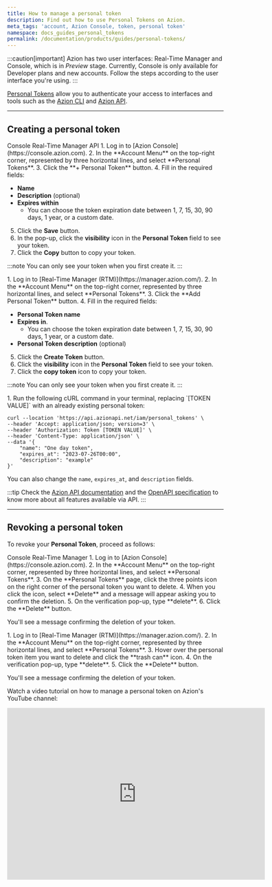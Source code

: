 ```yaml
---
title: How to manage a personal token
description: Find out how to use Personal Tokens on Azion.
meta_tags: 'account, Azion Console, token, personal token'
namespace: docs_guides_personal_tokens
permalink: /documentation/products/guides/personal-tokens/
---
```



:::caution[important]
Azion has two user interfaces: Real-Time Manager and Console, which is in *Preview* stage. Currently, Console is only available for Developer plans and new accounts. Follow the steps according to the user interface you're using.
:::

[Personal Tokens](/en/documentation/products/accounts/personal-tokens/) allow you to authenticate your access to interfaces and tools such as the [Azion CLI](/en/documentation/products/build/develop-with-azion/cli/) and [Azion API](/en/documentation/products/overview-azion-api/). 

---

## Creating a personal token

<Tabs client:visible>
    <Fragment slot="tab.console">Console</Fragment>
    <Fragment slot="tab.rtm">Real-Time Manager</Fragment>
    <Fragment slot="tab.api">API</Fragment>

<Fragment slot="panel.console">
1. Log in to [Azion Console](https://console.azion.com).
2. In the **Account Menu** on the top-right corner, represented by three horizontal lines, and select **Personal Tokens**.
3. Click the **+ Personal Token** button.
4. Fill in the required fields:

   - **Name**
   - **Description** (optional)
   - **Expires within**
      - You can choose the token expiration date between 1, 7, 15, 30, 90 days, 1 year, or a custom date.

5. Click the **Save** button.
6. In the pop-up, click the **visibility** icon in the **Personal Token** field to see your token.
7. Click the **Copy** button to copy your token.

:::note
You can only see your token when you first create it.
:::
</Fragment>

<Fragment slot="panel.rtm">
1. Log in to [Real-Time Manager (RTM)](https://manager.azion.com/).
2. In the **Account Menu** on the top-right corner, represented by three horizontal lines, and select **Personal Tokens**.
3. Click the **Add Personal Token** button.
4. Fill in the required fields:

   - **Personal Token name**
   - **Expires in**.
      - You can choose the token expiration date between 1, 7, 15, 30, 90 days, 1 year, or a custom date.
   - **Personal Token description** (optional)

5. Click the **Create Token** button.
6. Click the **visibility** icon in the **Personal Token** field to see your token.
7. Click the **copy token** icon to copy your token.

:::note
You can only see your token when you first create it.
:::
</Fragment>

<Fragment slot="panel.api">
1. Run the following cURL command in your terminal, replacing `[TOKEN VALUE]` with an already existing personal token:

```
curl --location 'https://api.azionapi.net/iam/personal_tokens' \
--header 'Accept: application/json; version=3' \
--header 'Authorization: Token [TOKEN VALUE]' \
--header 'Content-Type: application/json' \
--data '{   
    "name": "One day token",
    "expires_at": "2023-07-26T00:00",
    "description": "example"
}'
```

You can also change the `name`, `expires_at`, and `description` fields.

:::tip
Check the [Azion API documentation](https://api.azion.com/) and the [OpenAPI specification](https://github.com/aziontech/azionapi-openapi/) to know more about all features available via API.
:::
</Fragment>

</Tabs>

---

## Revoking a personal token

To revoke your **Personal Token**, proceed as follows:

<Tabs client:visible>
    <Fragment slot="tab.console">Console</Fragment>
    <Fragment slot="tab.rtm">Real-Time Manager</Fragment>

<Fragment slot="panel.console">
1. Log in to [Azion Console](https://console.azion.com).
2. In the **Account Menu** on the top-right corner, represented by three horizontal lines, and select **Personal Tokens**.
3. On the **Personal Tokens** page, click the three points icon on the right corner of the personal token you want to delete.
4. When you click the icon, select **Delete** and a message will appear asking you to confirm the deletion.
5. On the verification pop-up, type **delete**.
6. Click the **Delete** button.

You'll see a message confirming the deletion of your token.
</Fragment>

<Fragment slot="panel.rtm">
1. Log in to [Real-Time Manager (RTM)](https://manager.azion.com/).
2. In the **Account Menu** on the top-right corner, represented by three horizontal lines, and select **Personal Tokens**.
3. Hover over the personal token item you want to delete and click the **trash can** icon.
4. On the verification pop-up, type **delete**.
5. Click the **Delete** button.

You'll see a message confirming the deletion of your token.
</Fragment>

</Tabs>

Watch a video tutorial on how to manage a personal token on Azion's YouTube channel:

<iframe
   src="https://www.youtube.com/embed/HOkuSudhKfE"
   loading="lazy"
   width="600"
   height="400"
   title="Secure Your Azion Personal Tokens: Creating and revoking Personal Tokens"
   frameborder="0"
   allow="accelerometer; autoplay; clipboard-write; encrypted-media; gyroscope; picture-in-picture; web-share"
   allowfullscreen>
   </iframe>
